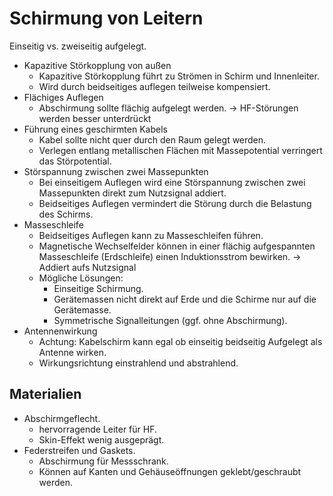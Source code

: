 # Schirmung von Leitern

Einseitig vs. zweiseitig aufgelegt.

- Kapazitive Störkopplung von außen 
  - Kapazitive Störkopplung führt zu Strömen in Schirm und Innenleiter. 
  - Wird durch beidseitiges auflegen teilweise kompensiert.

- Flächiges Auflegen
  - Abschirmung sollte flächig aufgelegt werden.
    -> HF-Störungen werden besser unterdrückt

- Führung eines geschirmten Kabels 
  - Kabel sollte nicht quer durch den Raum gelegt werden.
  - Verlegen entlang metallischen Flächen mit Massepotential verringert das Störpotential.

- Störspannung zwischen zwei Massepunkten
  - Bei einseitigem Auflegen wird eine Störspannung zwischen zwei Massepunkten direkt zum Nutzsignal addiert.
  - Beidseitiges Auflegen vermindert die Störung durch die Belastung des Schirms.

- Masseschleife
  - Beidseitiges Auflegen kann zu Masseschleifen führen. 
  - Magnetische Wechselfelder können in einer flächig aufgespannten Masseschleife (Erdschleife) einen Induktionsstrom bewirken. 
    -> Addiert aufs Nutzsignal
  - Mögliche Lösungen:
    - Einseitige Schirmung.
    - Gerätemassen nicht direkt auf Erde und die Schirme nur auf die Gerätemasse.
    - Symmetrische Signalleitungen (ggf. ohne Abschirmung).

- Antennenwirkung
  - Achtung: Kabelschirm kann egal ob einseitig beidseitig Aufgelegt als Antenne wirken. 
  - Wirkungsrichtung einstrahlend und abstrahlend. 


## Materialien

- Abschirmgeflecht. 
  - hervorragende Leiter für HF.
  - Skin-Effekt wenig ausgeprägt.

- Federstreifen und Gaskets.
  - Abschirmung für Messschrank. 
  - Können auf Kanten und Gehäuseöffnungen geklebt/geschraubt werden. 


